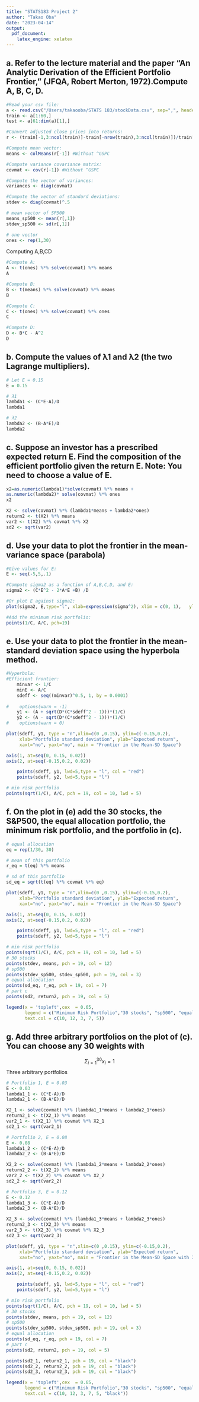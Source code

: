 ```yaml
---
title: "STATS183 Project 2"
author: "Takao Oba"
date: "2023-04-14"
output:
  pdf_document:
    latex_engine: xelatex
---
```



## a. Refer to the lecture material and the paper “An Analytic Derivation of the Efficient Portfolio Frontier,” (JFQA, Robert Merton, 1972).Compute A, B, C, D.

```r
#Read your csv file:
a <- read.csv("/Users/takaooba/STATS 183/stockData.csv", sep=",", header=TRUE)
train <- a[1:60,]
test <- a[61:dim(a)[1],]

#Convert adjusted close prices into returns:
r <- (train[-1,3:ncol(train)]-train[-nrow(train),3:ncol(train)])/train[-nrow(train),3:ncol(train)]

#Compute mean vector:
means <- colMeans(r[-1]) #Without ^GSPC

#Compute variance covariance matrix:
covmat <- cov(r[-1]) #Without ^GSPC

#Compute the vector of variances:
variances <- diag(covmat)

#Compute the vector of standard deviations:
stdev <- diag(covmat)^.5

# mean vector of SP500
means_sp500 <- mean(r[,1])
stdev_sp500 <- sd(r[,1])

# one vector
ones <- rep(1,30)
```

Computing A,B,CD
```r
#Compute A:
A <- t(ones) %*% solve(covmat) %*% means
A

#Compute B:
B <- t(means) %*% solve(covmat) %*% means
B

#Compute C:
C <- t(ones) %*% solve(covmat) %*% ones
C

#Compute D:
D <- B*C - A^2
D
```

## b. Compute the values of λ1 and λ2 (the two Lagrange multipliers).

```r
# Let E = 0.15
E = 0.15

# λ1
lambda1 <- (C*E-A)/D
lambda1

# λ2
lambda2 <- (B-A*E)/D
lambda2
```


## c. Suppose an investor has a prescribed expected return E. Find the composition of the efficient portfolio given the return E. Note: You need to choose a value of E.

```r
x2=as.numeric(lambda1)*solve(covmat) %*% means + 
as.numeric(lambda2)* solve(covmat) %*% ones
x2

X2 <- solve(covmat) %*% (lambda1*means + lambda2*ones)
return2 <- t(X2) %*% means
var2 <- t(X2) %*% covmat %*% X2
sd2 <- sqrt(var2)
```


## d. Use your data to plot the frontier in the mean-variance space (parabola)

```r
#Give values for E:
E <- seq(-5,5,.1)

#Compute sigma2 as a function of A,B,C,D, and E:
sigma2 <- (C*E^2 - 2*A*E +B) /D

#Or plot E against sigma2:
plot(sigma2, E,type="l", xlab=expression(sigma^2), xlim = c(0, 1),   ylim = c(-2,2), main = "Frontier in the mean-variance space")

#Add the minimum risk portfolio:
points(1/C, A/C, pch=19)

```


<!-- ```{r} -->
<!-- plot(0, A/C, main = "Portfolio possibilities curve", xlab = "Risk (standard deviation)", -->
<!--   ylab = "Expected Return", type = "n", -->
<!--   xlim = c(-2*sqrt(1/C), 4*sqrt(1/C)),  -->
<!--   ylim = c(-2*A/C, 4*A/C)) -->

<!-- #Plot center of the hyperbola: -->
<!--     points(0, A/C, pch = 19) -->

<!-- #Plot transverse and conjugate axes: -->
<!--     abline(v = 0, lwd = 2) #Also this is the y-axis. -->
<!--     abline(h = A/C) -->

<!-- #Plot the x-axis: -->
<!--     abline(h = 0, lwd = 2) -->

<!-- #Plot the minimum risk portfolio: -->
<!--     points(sqrt(1/C), A/C, pch=19) -->

<!-- #Efficient frontier: -->
<!--     minvar <- 1/C -->
<!--     minE <- A/C -->
<!--     sdeff <- seq((minvar)^0.5, 1, by = 0.0001) -->
<!--     options(warn = -1) -->
<!--     y1 <- (A + sqrt(D*(C*sdeff^2 - 1)))*(1/C)  -->
<!--     y2 <- (A - sqrt(D*(C*sdeff^2 - 1)))*(1/C)  -->
<!--     options(warn = 0) -->

<!--     points(sdeff, y1, type = "l", col = "red") -->
<!--     points(sdeff, y2, type = "l") -->
<!-- ``` -->



## e. Use your data to plot the frontier in the mean-standard deviation space using the hyperbola method.

```r
#Hyperbola:
#Efficient frontier:
    minvar <- 1/C
    minE <- A/C
    sdeff <- seq((minvar)^0.5, 1, by = 0.0001)
    
#    options(warn = -1)
    y1 <- (A + sqrt(D*(C*sdeff^2 - 1)))*(1/C) 
    y2 <- (A - sqrt(D*(C*sdeff^2 - 1)))*(1/C) 
#    options(warn = 0)

plot(sdeff, y1, type = "n",xlim=c(0 ,0.15), ylim=c(-0.15,0.2), 
     xlab="Portfolio standard deviation", ylab="Expected return", 
     xaxt="no", yaxt="no", main = "Frontier in the Mean-SD Space")

axis(1, at=seq(0, 0.15, 0.02))
axis(2, at=seq(-0.15,0.2, 0.02))

    points(sdeff, y1, lwd=5,type = "l", col = "red")
    points(sdeff, y2, lwd=5,type = "l")

# min risk portfolio
points(sqrt(1/C), A/C, pch = 19, col = 10, lwd = 5)
```


## f. On the plot in (e) add the 30 stocks, the S&P500, the equal allocation portfolio, the minimum risk portfolio, and the portfolio in (c).

```r
# equal allocation
eq = rep(1/30, 30)

# mean of this portfolio
r_eq = t(eq) %*% means

# sd of this portfolio
sd_eq = sqrt(t(eq) %*% covmat %*% eq)
```



```r
plot(sdeff, y1, type = "n",xlim=c(0 ,0.15), ylim=c(-0.15,0.2), 
     xlab="Portfolio standard deviation", ylab="Expected return", 
     xaxt="no", yaxt="no", main = "Frontier in the Mean-SD Space")

axis(1, at=seq(0, 0.15, 0.02))
axis(2, at=seq(-0.15,0.2, 0.02))

    points(sdeff, y1, lwd=5,type = "l", col = "red")
    points(sdeff, y2, lwd=5,type = "l")

# min risk portfolio
points(sqrt(1/C), A/C, pch = 19, col = 10, lwd = 5)
# 30 stocks
points(stdev, means, pch = 19, col = 12)
# sp500
points(stdev_sp500, stdev_sp500, pch = 19, col = 3)
# equal allocation
points(sd_eq, r_eq, pch = 19, col = 7)
# part c
points(sd2, return2, pch = 19, col = 5)

legend(x = 'topleft',cex  = 0.65,  
       legend = c("Minimum Risk Portfolio","30 stocks", "sp500", "equal allocation", "E = 0.15"),
       text.col = c(10, 12, 3, 7, 5))

```


## g. Add three arbitrary portfolios on the plot of (c). You can choose any 30 weights with 
$$\Sigma_{i=1}^{30} x_i = 1$$
Three arbitrary portfolios
```r
# Portfolio 1, E = 0.03
E <- 0.03
lambda1_1 <- (C*E-A)/D
lambda2_1 <- (B-A*E)/D

X2_1 <- solve(covmat) %*% (lambda1_1*means + lambda2_1*ones)
return2_1 <- t(X2_1) %*% means
var2_1 <- t(X2_1) %*% covmat %*% X2_1
sd2_1 <- sqrt(var2_1)

# Portfolio 2, E = 0.08
E <- 0.08
lambda1_2 <- (C*E-A)/D
lambda2_2 <- (B-A*E)/D

X2_2 <- solve(covmat) %*% (lambda1_2*means + lambda2_2*ones)
return2_2 <- t(X2_2) %*% means
var2_2 <- t(X2_2) %*% covmat %*% X2_2
sd2_2 <- sqrt(var2_2)

# Portfolio 3, E = 0.12
E <- 0.12
lambda1_3 <- (C*E-A)/D
lambda2_3 <- (B-A*E)/D

X2_3 <- solve(covmat) %*% (lambda1_3*means + lambda2_3*ones)
return2_3 <- t(X2_3) %*% means
var2_3 <- t(X2_3) %*% covmat %*% X2_3
sd2_3 <- sqrt(var2_3)
```




```r
plot(sdeff, y1, type = "n",xlim=c(0 ,0.15), ylim=c(-0.15,0.2), 
     xlab="Portfolio standard deviation", ylab="Expected return", 
     xaxt="no", yaxt="no", main = "Frontier in the Mean-SD Space with 3 Portfolios Added")

axis(1, at=seq(0, 0.15, 0.02))
axis(2, at=seq(-0.15,0.2, 0.02))

    points(sdeff, y1, lwd=5,type = "l", col = "red")
    points(sdeff, y2, lwd=5,type = "l")

# min risk portfolio
points(sqrt(1/C), A/C, pch = 19, col = 10, lwd = 5)
# 30 stocks
points(stdev, means, pch = 19, col = 12)
# sp500
points(stdev_sp500, stdev_sp500, pch = 19, col = 3)
# equal allocation
points(sd_eq, r_eq, pch = 19, col = 7)
# part c
points(sd2, return2, pch = 19, col = 5)

points(sd2_1, return2_1, pch = 19, col = "black")
points(sd2_2, return2_2, pch = 19, col = "black")
points(sd2_3, return2_3, pch = 19, col = "black")

legend(x = 'topleft',cex  = 0.65,  
       legend = c("Minimum Risk Portfolio","30 stocks", "sp500", "equal allocation", "E = 0.15", "Added Portfolios"),
       text.col = c(10, 12, 3, 7, 5, "black"))

```


